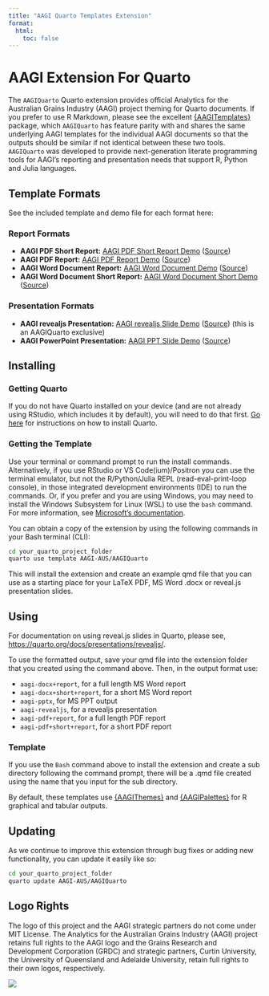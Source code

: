 ```yaml
---
title: "AAGI Quarto Templates Extension"
format: 
  html:
    toc: false
---
```



# AAGI Extension For Quarto

The `AAGIQuarto` Quarto extension provides official Analytics for the Australian Grains Industry (AAGI) project theming for Quarto documents.
If you prefer to use R Markdown, please see the excellent [{AAGITemplates}](https://github.com/AAGI-AUS/AAGITemplates) package, which `AAGIQuarto` has feature parity with and shares the same underlying AAGI templates for the individual AAGI documents so that the outputs should be similar if not identical between these two tools.
`AAGIQuarto` was developed to provide next-generation literate programming tools for AAGI's reporting and presentation needs that support R, Python and Julia languages.

## Template Formats

See the included template and demo file for each format here:

### Report Formats

- **AAGI PDF Short Report:** [AAGI PDF Short Report Demo](https://aagi-aus.github.io/AAGIQuarto/demos/template-pdf-short-report+short+report.pdf) ([Source](https://github.com/AAGI-AUS/AAGIQuarto/blob/main/docs/demos/template-pdf-report.qmd))
- **AAGI PDF Report:** [AAGI PDF Report Demo](https://aagi-aus.github.io/AAGIQuarto/demos/template-pdf-report+report.pdf) ([Source](https://github.com/AAGI-AUS/AAGIQuarto/blob/main/docs/demos/template-pdf-report.qmd))
- **AAGI Word Document Report:** [AAGI Word Document Demo](https://aagi-aus.github.io/AAGIQuarto/demos/template-docx-report.docx) ([Source](https://github.com/AAGI-AUS/AAGIQuarto/blob/main/docs/demos/template-docx-report.qmd))
- **AAGI Word Document Short Report:** [AAGI Word Document Short Demo](demos/template-docx-short-report.docx) ([Source](https://github.com/AAGI-AUS/AAGIQuarto/blob/main/docs/demos/template-docx-short-report.qmd))

### Presentation Formats

- **AAGI revealjs Presentation:** [AAGI revealjs Slide Demo](https://aagi-aus.github.io/AAGIQuarto/demos/template-revealjs.html#/title-slide) ([Source](https://github.com/AAGI-AUS/AAGIQuarto/blob/main/docs/demos/template-revealjs.qmd)) (this is an AAGIQuarto exclusive)
- **AAGI PowerPoint Presentation:** [AAGI PPT Slide Demo](https://aagi-aus.github.io/AAGIQuarto/demos/template-pptx.pptx) ([Source](https://github.com/AAGI-AUS/AAGIQuarto/blob/main/docs/demos/template-pptx.qmd))

## Installing

### Getting Quarto

If you do not have Quarto installed on your device (and are not already using RStudio, which includes it by default), you will need to do that first.
[Go here](https://quarto.org/docs/get-started/) for instructions on how to install Quarto.

### Getting the Template

Use your terminal or command prompt to run the install commands.
Alternatively, if you use RStudio or VS Code(ium)/Positron you can use the terminal emulator, but not the R/Python/Julia REPL (read-eval-print-loop console), in those integrated development environments (IDE) to run the commands.
Or, if you prefer and you are using Windows, you may need to install the Windows Subsystem for Linux (WSL) to use the `bash` command.
For more information, see [Microsoft's documentation](https://docs.microsoft.com/en-us/windows/wsl/install).

You can obtain a copy of the extension by using the following commands in your Bash terminal (CLI):

```bash
cd your_quarto_project_folder
quarto use template AAGI-AUS/AAGIQuarto
```

This will install the extension and create an example qmd file that you can use as a starting place for your LaTeX PDF, MS Word .docx or reveal.js presentation slides.

## Using

For documentation on using reveal.js slides in Quarto, please see,
<https://quarto.org/docs/presentations/revealjs/>.

To use the formatted output, save your qmd file into the extension folder that you created using the command above.
Then, in the output format use:

- `aagi-docx+report`, for a full length MS Word report
- `aagi-docx+short+report`, for a short MS Word report
- `aagi-pptx`, for MS PPT output
- `aagi-revealjs`, for a revealjs presentation
- `aagi-pdf+report`, for a full length PDF report
- `aagi-pdf+short+report`, for a short PDF report

### Template

If you use the `Bash` command above to install the extension and create a sub directory following the command prompt, there
will be a .qmd file created using the name that you input for the sub directory.

By default, these templates use [{AAGIThemes}](https://aagi-aus.github.io/AAGIThemes/) and [{AAGIPalettes}](https://aagi-aus.github.io/AAGIPalettes/) for R graphical and tabular outputs.

## Updating

As we continue to improve this extension through bug fixes or adding new functionality, you can update it easily like so:

```bash
cd your_quarto_project_folder
quarto update AAGI-AUS/AAGIQuarto
```

## Logo Rights

The logo of this project and the AAGI strategic partners do not come under MIT License.
The Analytics for the Australian Grains Industry (AAGI) project retains full rights to the AAGI logo and the Grains Research and Development Corporation (GRDC) and strategic partners, Curtin University, the University of Queensland and Adelaide University, retain full rights to their own logos, respectively.

![](docs/demos/assets/Partners.svg)
